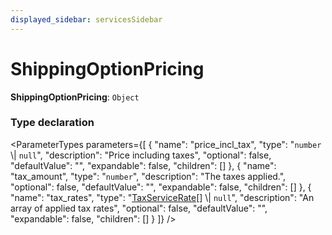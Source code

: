 ```yaml
---
displayed_sidebar: servicesSidebar
---
```



# ShippingOptionPricing

 **ShippingOptionPricing**: `Object`

### Type declaration

<ParameterTypes parameters={[
  {
    "name": "price_incl_tax",
    "type": "`number` \\| `null`",
    "description": "Price including taxes",
    "optional": false,
    "defaultValue": "",
    "expandable": false,
    "children": []
  },
  {
    "name": "tax_amount",
    "type": "`number`",
    "description": "The taxes applied.",
    "optional": false,
    "defaultValue": "",
    "expandable": false,
    "children": []
  },
  {
    "name": "tax_rates",
    "type": "[TaxServiceRate](TaxServiceRate.mdx)[] \\| `null`",
    "description": "An array of applied tax rates",
    "optional": false,
    "defaultValue": "",
    "expandable": false,
    "children": []
  }
]} />
